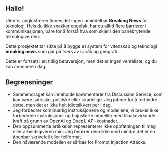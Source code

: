 
<CallToAction />

## Hallo!

Utenfor anglosfæren finnes det ingen umiddelbar **Breaking News** for teknologi.
Hvis du ikke snakker engelsk, har du alltid flere barrierer i kommunikasjonen, bare for å forstå hva som skjer i den banebrytende teknologiverden.


<Callout type="info" emoji="🗞">

Dette prosjektet tar sikte på å bygge et system for vitenskap og teknologi **breaking news** som går på tvers av språk og geografi.

</Callout>

Dette er fortsatt i en tidlig betaversjon, men det er ingen venteliste, og du kan abonnere i dag.

## Begrensninger

- Sammendraget kan inneholde kommentarer fra Discussion Service, som kan være satiriske, politiske eller skadelige. Jeg jobber for å forhindre dette, men det er ikke helt idiotsikkert per i dag.
- Jeg forbedrer kontinuerlig instruksjonene og modellene, vi bruker ikke forbedrede instruksjoner og finjusterte modeller med tilbakevirkende kraft på grunn av OpenAI og DeepL API-kostnader.
- Den oppsummerte artikkelen representerer ikke oppfatningen til meg eller arbeidsgiveren min; Jeg berører dem ikke med mindre det er en åpenbar skrivefeil eller feilformat.
- Den nåværende modellen er sårbar for Prompt Injection Attacks.
